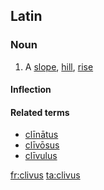 ==Latin==

===Noun===
{{la-noun|clīvus|clivi|clīvī|m|second}}

# A [[slope]], [[hill]], [[rise]]

====Inflection====
{{la-decl-2nd|cliv|clīv}}

====Related terms====
* [[clinatus|clīnātus]]
* [[clivosus|clīvōsus]]
* [[clivulus|clīvulus]]

[[fr:clivus]]
[[ta:clivus]]